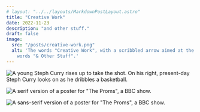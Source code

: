 ```yaml
---
# layout: "../../layouts/MarkdownPostLayout.astro"
title: "Creative Work"
date: 2022-11-23
description: "and other stuff."
draft: false
image:
  src: "/posts/creative-work.png"
  alt: 'The words "Creative Work", with a scribbled arrow aimed at the
    words "& Other Stuff".'
---
```


![A young Steph Curry rises up to take the shot. On his right, present-day Steph Curry looks on as he dribbles a basketball.](/posts/curry.png)

![A serif version of a poster for "The Proms", a BBC show.](/posts/proms1.png)

![A sans-serif version of a poster for "The Proms", a BBC show.](/posts/proms2.png)
